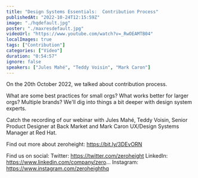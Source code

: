 ```yaml
---
title: "Design Systems Essentials:  Contribution Process"
publishedAt: "2022-10-24T12:15:59Z"
image: "./hqdefault.jpg"
poster: "./maxresdefault.jpg"
videoUrl: "https://www.youtube.com/watch?v=_RwOEAMTB04"
localImages: true
tags: ["Contribution"]
categories: ["Video"]
duration: "0:54:57"
ignore: false
speakers: ["Jules Mahé", "Teddy Voisin", "Mark Caron"]
---
```


On the 20th October 2022, we talked about contribution process.

What are some best practices for small orgs? What works better for larger orgs? Multiple brands? We'll dig into things a bit deeper with design system experts.

Catch the recording of our webinar with Jules Mahé, Teddy Voisin, Senior Product Designer at Back Market and Mark Caron UX/Design Systems Manager at Red Hat.

Find out more about zeroheight: https://bit.ly/3DEvORN

Find us on social:
Twitter: https://twitter.com/zeroheight
LinkedIn: https://www.linkedin.com/company/zero...
Instagram: https://www.instagram.com/zeroheighthq
